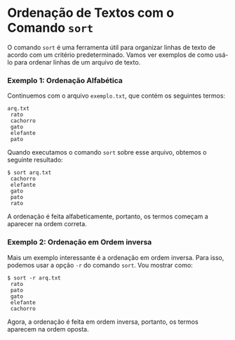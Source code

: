 # Ordenação de Textos com o Comando `sort`

O comando `sort` é uma ferramenta útil para organizar linhas de texto de acordo com um critério predeterminado. Vamos ver exemplos de como usá-lo para ordenar linhas de um arquivo de texto.

### Exemplo 1: Ordenação Alfabética

Continuemos com o arquivo `exemplo.txt`, que contém os seguintes termos:
```text
arq.txt
 rato
 cachorro
 gato
 elefante
 pato
```
Quando executamos o comando `sort` sobre esse arquivo, obtemos o seguinte resultado:
```text
$ sort arq.txt
 cachorro
 elefante
 gato
 pato
 rato
```
A ordenação é feita alfabeticamente, portanto, os termos começam a aparecer na ordem correta.

### Exemplo 2: Ordenação em Ordem inversa

Mais um exemplo interessante é a ordenação em ordem inversa. Para isso, podemos usar a opção `-r` do comando `sort`. Vou mostrar como:
```text
$ sort -r arq.txt
 rato
 pato
 gato
 elefante
 cachorro
```
Agora, a ordenação é feita em ordem inversa, portanto, os termos aparecem na ordem oposta.

